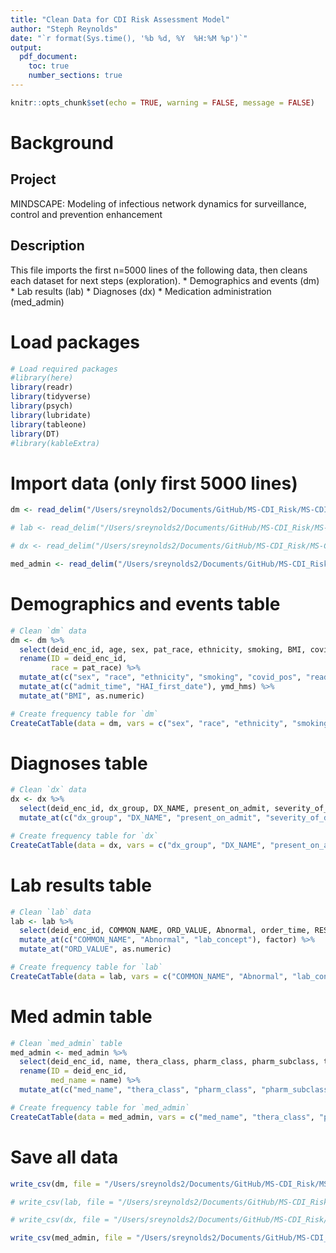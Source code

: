 ```yaml
---
title: "Clean Data for CDI Risk Assessment Model"
author: "Steph Reynolds"
date: "`r format(Sys.time(), '%b %d, %Y  %H:%M %p')`"
output:
  pdf_document:
    toc: true
    number_sections: true
---
```


```r
knitr::opts_chunk$set(echo = TRUE, warning = FALSE, message = FALSE)
```

# Background

## Project 
MINDSCAPE: Modeling of infectious network dynamics for surveillance, control and prevention enhancement

## Description 
This file imports the first n=5000 lines of the following data, then cleans each dataset for next steps (exploration).
  * Demographics and events (dm)
  * Lab results (lab)
  * Diagnoses (dx)
  * Medication administration (med_admin)

# Load packages 
```r
# Load required packages 
#library(here)
library(readr)
library(tidyverse)
library(psych)
library(lubridate)
library(tableone)
library(DT)
#library(kableExtra)
```

# Import data (only first 5000 lines)
```r
dm <- read_delim("/Users/sreynolds2/Documents/GitHub/MS-CDI_Risk/MS-CDI_Risk/data/raw/demographics and event table 11.08.21.csv", delim = "|")

# lab <- read_delim("/Users/sreynolds2/Documents/GitHub/MS-CDI_Risk/MS-CDI_Risk/data/raw/lab results 11.08.21.csv", delim = "|", n_max = 5000)

# dx <- read_delim("/Users/sreynolds2/Documents/GitHub/MS-CDI_Risk/MS-CDI_Risk/data/raw/covid diagnoses 11.08.21.csv", delim = "|", n_max = 5000)

med_admin <- read_delim("/Users/sreynolds2/Documents/GitHub/MS-CDI_Risk/MS-CDI_Risk/data/raw/med admin table 11.08.21.csv", delim = "|")

```

# Demographics and events table
```r
# Clean `dm` data
dm <- dm %>% 
  select(deid_enc_id, age, sex, pat_race, ethnicity, smoking, BMI, covid_pos, readmit, HAI_pathogen, HAI_type, HAI_first_date, ED_dispo, present_source, admit_time) %>% 
  rename(ID = deid_enc_id, 
         race = pat_race) %>% 
  mutate_at(c("sex", "race", "ethnicity", "smoking", "covid_pos", "readmit", "ED_dispo", "present_source", "HAI_type"), factor) %>% 
  mutate_at(c("admit_time", "HAI_first_date"), ymd_hms) %>% 
  mutate_at("BMI", as.numeric)

# Create frequency table for `dm`
CreateCatTable(data = dm, vars = c("sex", "race", "ethnicity", "smoking", "covid_pos", "readmit", "ED_dispo", "present_source", "HAI_type"))

```

# Diagnoses table 
```r
# Clean `dx` data
dx <- dx %>% 
  select(deid_enc_id, dx_group, DX_NAME, present_on_admit, severity_of_dx, co_morbidity) %>% 
  mutate_at(c("dx_group", "DX_NAME", "present_on_admit", "severity_of_dx", "co_morbidity"), factor)

# Create frequency table for `dx` 
CreateCatTable(data = dx, vars = c("dx_group", "DX_NAME", "present_on_admit", "severity_of_dx", "co_morbidity"))

```

# Lab results table
```r
# Clean `lab` data
lab <- lab %>%
  select(deid_enc_id, COMMON_NAME, ORD_VALUE, Abnormal, order_time, RESULT_TIME, lab_concept) %>% 
  mutate_at(c("COMMON_NAME", "Abnormal", "lab_concept"), factor) %>% 
  mutate_at("ORD_VALUE", as.numeric)

# Create frequency table for `lab` 
CreateCatTable(data = lab, vars = c("COMMON_NAME", "Abnormal", "lab_concept"))

```

# Med admin table
```r
# Clean `med_admin` table 
med_admin <- med_admin %>% 
  select(deid_enc_id, name, thera_class, pharm_class, pharm_subclass, taken_time) %>% 
  rename(ID = deid_enc_id, 
         med_name = name) %>%
  mutate_at(c("med_name", "thera_class", "pharm_class", "pharm_subclass"), factor)

# Create frequency table for `med_admin`
CreateCatTable(data = med_admin, vars = c("med_name", "thera_class", "pharm_class", "pharm_subclass")) 

```

# Save all data 
```r
write_csv(dm, file = "/Users/sreynolds2/Documents/GitHub/MS-CDI_Risk/MS-CDI_Risk/data/clean/dm.csv")

# write_csv(lab, file = "/Users/sreynolds2/Documents/GitHub/MS-CDI_Risk/MS-CDI_Risk/data/clean/lab.csv")

# write_csv(dx, file = "/Users/sreynolds2/Documents/GitHub/MS-CDI_Risk/MS-CDI_Risk/data/clean/dx.csv")

write_csv(med_admin, file = "/Users/sreynolds2/Documents/GitHub/MS-CDI_Risk/MS-CDI_Risk/data/clean/med_admin.csv")

```
